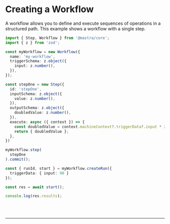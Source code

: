 
# Creating a Workflow

A workflow allows you to define and execute sequences of operations in a structured path. This example
shows a workflow with a single step.

```ts showLineNumbers copy
import { Step, Workflow } from '@mastra/core';
import { z } from 'zod';

const myWorkflow = new Workflow({
  name: 'my-workflow',
  triggerSchema: z.object({
    input: z.number(),
  }),
});

const stepOne = new Step({
  id: 'stepOne',
  inputSchema: z.object({
    value: z.number(),
  }),
  outputSchema: z.object({
    doubledValue: z.number(),
  }),
  execute: async ({ context }) => {
    const doubledValue = context.machineContext?.triggerData?.input * 2;
    return { doubledValue };
  },
})

myWorkflow.step(
  stepOne
).commit();

const { runId, start } = myWorkflow.createRun({ 
  triggerData: { input: 90 } 
});

const res = await start();

console.log(res.results);
```

<br />
<br />
<hr className="dark:border-[#404040] border-gray-300" />
<br />
<br />
<GithubLink link={'https://github.com/mastra-ai/mastra/blob/main/examples/basics/workflows/create-workflow'} />
